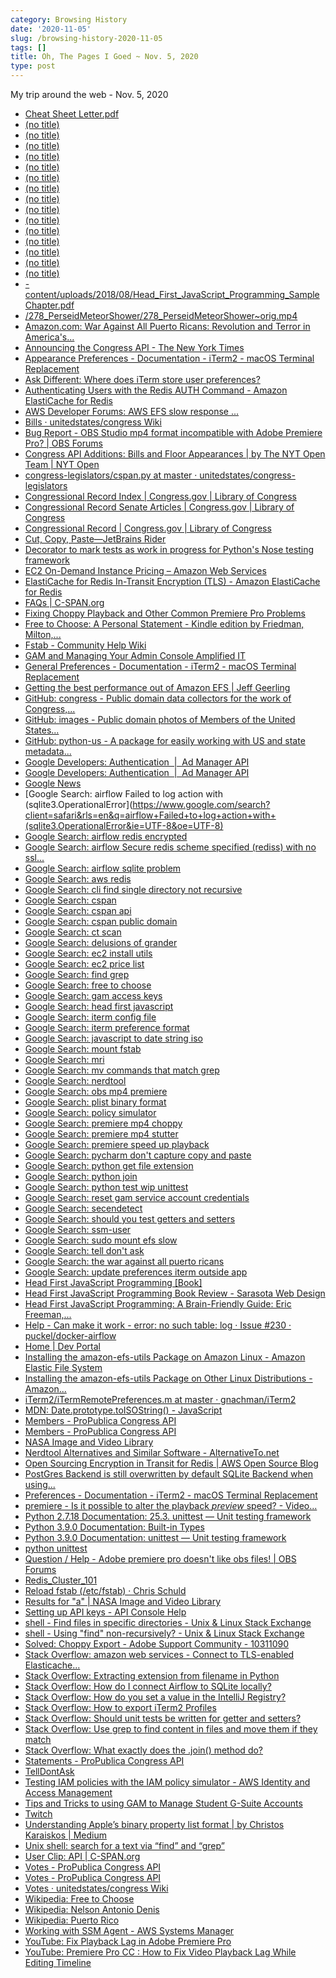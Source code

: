 ```yaml
---
category: Browsing History
date: '2020-11-05'
slug: /browsing-history-2020-11-05
tags: []
title: Oh, The Pages I Goed ~ Nov. 5, 2020
type: post
---
```



My trip around the web - Nov. 5, 2020

- [Cheat Sheet Letter.pdf](https://gamcheatsheet.com/GAM%20Cheat%20Sheet%20Letter.pdf)
- [(no title)](https://images-assets.nasa.gov/video/127_GeminidsDawn/127_GeminidsDawn~orig.mp4)
- [(no title)](https://github.com/unitedstates)
- [(no title)](https://clerk.house.gov/evs/2013/roll202.xml)
- [(no title)](https://theunitedstates.io/)
- [(no title)](https://pinboard.in/u:alanWsmith/t:APIs/)
- [(no title)](https://www.congress.gov/congressional-record/2020/9/29/senate-section/article/S5897-2)
- [(no title)](https://www.c-span.org/about/copyrightsAndLicensing/)
- [(no title)](https://images-assets.nasa.gov/video/40_SmallestTerrestrialPlanet/collection.json)
- [(no title)](https://images-assets.nasa.gov/video/E8_20_Years_of_Science/E8_20_Years_of_Science~orig.mp4)
- [(no title)](https://images-assets.nasa.gov/video/NHQ_2015_1204_TWAN/NHQ_2015_1204_TWAN~orig.mp4)
- [(no title)](https://www.congress.gov/congressional-record)
- [(no title)](https://www.congress.gov/congressional-record/2020/11/2/daily-digest)
- [(no title)](https://www.congress.gov/congressional-record/2020/9/29/senate-section)
- [(no title)](https://www.congress.gov/congressional-record/2020/09/29/senate-section/article/S5895-1)
- [(no title)](https://www.congress.gov/congressional-record/2020/9/29/senate-section/article/S5897-1)
- [-content/uploads/2018/08/Head_First_JavaScript_Programming_SampleChapter.pdf](https://www.programmer-books.com/wp-content/uploads/2018/08/Head_First_JavaScript_Programming_SampleChapter.pdf)
- [/278_PerseidMeteorShower/278_PerseidMeteorShower~orig.mp4](https://images-assets.nasa.gov/video/278_PerseidMeteorShower/278_PerseidMeteorShower~orig.mp4)
- [Amazon.com: War Against All Puerto Ricans: Revolution and Terror in America's...](https://www.amazon.com/dp/B06XBVKX21/ref=dp-kindle-redirect?_encoding=UTF8&btkr=1)
- [Announcing the Congress API - The New York Times](https://open.blogs.nytimes.com/2009/01/08/introducing-the-congress-api/)
- [Appearance Preferences - Documentation - iTerm2 - macOS Terminal Replacement](https://www.iterm2.com/documentation-preferences-appearance.html)
- [Ask Different: Where does iTerm store user preferences?](https://apple.stackexchange.com/questions/140622/where-does-iterm-store-user-preferences)
- [Authenticating Users with the Redis AUTH Command - Amazon ElastiCache for Redis](https://docs.aws.amazon.com/AmazonElastiCache/latest/red-ug/auth.html)
- [AWS Developer Forums: AWS EFS slow response ...](https://forums.aws.amazon.com/thread.jspa?threadID=235976)
- [Bills · unitedstates/congress Wiki](https://github.com/unitedstates/congress/wiki/bills)
- [Bug Report - OBS Studio mp4 format incompatible with Adobe Premiere Pro? | OBS Forums](https://obsproject.com/forum/threads/obs-studio-mp4-format-incompatible-with-adobe-premiere-pro.63864/)
- [Congress API Additions: Bills and Floor Appearances | by The NYT Open Team | NYT Open](https://open.nytimes.com/congress-api-additions-bills-and-floor-appearances-69cc446e806b)
- [congress-legislators/cspan.py at master · unitedstates/congress-legislators](https://github.com/unitedstates/congress-legislators/blob/master/scripts/cspan.py)
- [Congressional Record Index | Congress.gov | Library of Congress](https://www.congress.gov/congressional-record/congressional-record-index)
- [Congressional Record Senate Articles | Congress.gov | Library of Congress](https://www.congress.gov/congressional-record/2020/9/29/senate-section/article/S5895-2)
- [Congressional Record | Congress.gov | Library of Congress](https://www.congress.gov/congressional-record/browse-by-date)
- [Cut, Copy, Paste—JetBrains Rider](https://www.jetbrains.com/help/rider/Cutting_Copying_and_Pasting.html#paste-selected)
- [Decorator to mark tests as work in progress for Python's Nose testing framework](https://gist.github.com/npryce/997195)
- [EC2 On-Demand Instance Pricing – Amazon Web Services](https://aws.amazon.com/ec2/pricing/on-demand/)
- [ElastiCache for Redis In-Transit Encryption (TLS) - Amazon ElastiCache for Redis](https://docs.aws.amazon.com/AmazonElastiCache/latest/red-ug/in-transit-encryption.html#connect-tls)
- [FAQs | C-SPAN.org](https://www.c-span.org/about/faq/)
- [Fixing Choppy Playback and Other Common Premiere Pro Problems](https://blog.frame.io/2019/11/18/diagnosing-premiere-pro-problems-choppy-playback/#Choppy_Playback)
- [Free to Choose: A Personal Statement - Kindle edition by Friedman, Milton,...](https://www.amazon.com/dp/B004MYFLBS/ref=dp-kindle-redirect?_encoding=UTF8&btkr=1)
- [Fstab - Community Help Wiki](https://help.ubuntu.com/community/Fstab)
- [GAM and Managing Your Admin Console Amplified IT](https://www.amplifiedit.com/gam-master/)
- [General Preferences - Documentation - iTerm2 - macOS Terminal Replacement](https://www.iterm2.com/documentation-preferences-general.html)
- [Getting the best performance out of Amazon EFS | Jeff Geerling](https://www.jeffgeerling.com/blog/2018/getting-best-performance-out-amazon-efs)
- [GitHub: congress - Public domain data collectors for the work of Congress,...](https://github.com/unitedstates/congress)
- [GitHub: images - Public domain photos of Members of the United States...](https://github.com/unitedstates/images)
- [GitHub: python-us - A package for easily working with US and state metadata...](https://github.com/unitedstates/python-us)
- [Google Developers: Authentication  |  Ad Manager API](https://developers.google.com/ad-manager/api/authentication)
- [Google Developers: Authentication  |  Ad Manager API](https://developers.google.com/ad-manager/api/start)
- [Google News](https://news.google.com/topstories?hl=en-US&gl=US&ceid=US:en)
- [Google Search: airflow Failed to log action with (sqlite3.OperationalError](https://www.google.com/search?client=safari&rls=en&q=airflow+Failed+to+log+action+with+(sqlite3.OperationalError&ie=UTF-8&oe=UTF-8)
- [Google Search: airflow redis encrypted](https://www.google.com/search?client=safari&rls=en&q=airflow+redis+encrypted&ie=UTF-8&oe=UTF-8)
- [Google Search: airflow Secure redis scheme specified (rediss) with no ssl...](https://www.google.com/search?newwindow=1&client=safari&rls=en&ei=6I-kX6CnN9HI5gKElqm4Bg&q=airflow+Secure+redis+scheme+specified+%28rediss%29+with+no+ssl+options%2C+defaulting+to+insecure+SSL+behaviour.&oq=airflow+Secure+redis+scheme+specified+%28rediss%29+with+no+ssl+options%2C+defaulting+to+insecure+SSL+behaviour.&gs_lcp=CgZwc3ktYWIQAzoECAAQR1D0twxYiNIMYPDSDGgCcAJ4AYABjQGIAfMDkgEDMC40mAEDoAEBqgEHZ3dzLXdpesgBA8ABAQ&sclient=psy-ab&ved=0ahUKEwigu46nzOzsAhVRpFkKHQRLCmcQ4dUDCAw&uact=5)
- [Google Search: airflow sqlite problem](https://www.google.com/search?newwindow=1&client=safari&rls=en&ei=hoSkX6aEIuXR5gLb_ZCwDA&q=airflow+sqlite+problem&oq=airflow+sqlite+problem&gs_lcp=CgZwc3ktYWIQAzIFCCEQoAE6BAgAEEc6BQgAEMkDOgIIADoGCAAQFhAeOgUIIRCrAjoHCCEQChCgAVC2E1iPLmCGMWgBcAJ4AIAB9gKIAYYQkgEHMy4wLjMuM5gBAKABAaoBB2d3cy13aXrIAQjAAQE&sclient=psy-ab&ved=0ahUKEwim37i5wezsAhXlqFkKHds-BMYQ4dUDCAw&uact=5)
- [Google Search: aws redis](https://www.google.com/search?client=safari&rls=en&q=aws+redis&ie=UTF-8&oe=UTF-8)
- [Google Search: cli find single directory not recursive](https://www.google.com/search?newwindow=1&client=safari&rls=en&ei=46-kX_bzBqKK5wKWupywCw&q=cli+find+single+directory+not+recursive&oq=cli+find+single+directory+not+rec&gs_lcp=CgZwc3ktYWIQAxgBMgUIIRCgATIFCCEQoAEyBQghEKABMgUIIRCrAjoECAAQRzoICCEQFhAdEB5Q2C9YzEJgzlJoAHACeACAAYIBiAG7BpIBAzQuNJgBAKABAaoBB2d3cy13aXrIAQjAAQE&sclient=psy-ab)
- [Google Search: cspan](https://www.google.com/search?client=safari&rls=en&q=cspan&ie=UTF-8&oe=UTF-8)
- [Google Search: cspan api](https://www.google.com/search?client=safari&rls=en&q=cspan+api&ie=UTF-8&oe=UTF-8)
- [Google Search: cspan public domain](https://www.google.com/search?client=safari&rls=en&q=cspan+public+domain&ie=UTF-8&oe=UTF-8)
- [Google Search: ct scan](https://www.google.com/search?client=safari&rls=en&q=ct+scan&ie=UTF-8&oe=UTF-8)
- [Google Search: delusions of grander](https://www.google.com/search?client=safari&rls=en&q=delusions+of+grander&ie=UTF-8&oe=UTF-8)
- [Google Search: ec2 install utils](https://www.google.com/search?client=safari&rls=en&q=ec2+install+utils&ie=UTF-8&oe=UTF-8)
- [Google Search: ec2 price list](https://www.google.com/search?client=safari&rls=en&q=ec2+price+list&ie=UTF-8&oe=UTF-8)
- [Google Search: find grep](https://www.google.com/search?client=safari&rls=en&q=find+grep&ie=UTF-8&oe=UTF-8)
- [Google Search: free to choose](https://www.google.com/search?client=safari&rls=en&q=free+to+choose&ie=UTF-8&oe=UTF-8)
- [Google Search: gam access keys](https://www.google.com/search?client=safari&rls=en&q=gam+access+keys&ie=UTF-8&oe=UTF-8)
- [Google Search: head first javascript](https://www.google.com/search?newwindow=1&client=safari&rls=en&ei=4kukX_q8IvKN5wK885_wCQ&q=head+first+javascript&gs_ssp=eJzj4tFP1zc0Si40LjAzrzBg9BLNSE1MUUjLLCouUchKLEssTi7KLCgBANUEDFw&oq=headfirst+javas&gs_lcp=CgZwc3ktYWIQAxgAMgoILhDJAxAKEJMCMgQIABAKMgQIABAKMgQIABAKMgQIABAKMgQIABAKMgQIABAKMgQIABAKMgQIABAKMgQIABAKOgQIABBHOgcIABDJAxBDOgIIADoCCC46BAgAEEM6BggAEAoQQzoFCAAQyQM6BAguEAo6BwgAEMkDEApQ-wxY8BJgwTNoAHACeACAAWGIAcwDkgEBNpgBAKABAaoBB2d3cy13aXrIAQjAAQE&sclient=psy-ab)
- [Google Search: iterm config file](https://www.google.com/search?client=safari&rls=en&q=iterm+config+file&ie=UTF-8&oe=UTF-8)
- [Google Search: iterm preference format](https://www.google.com/search?client=safari&rls=en&q=iterm+preference+format&ie=UTF-8&oe=UTF-8)
- [Google Search: javascript to date string iso](https://www.google.com/search?client=safari&rls=en&q=javascript+to+date+string+iso&ie=UTF-8&oe=UTF-8)
- [Google Search: mount fstab](https://www.google.com/search?client=safari&rls=en&q=mount+fstab&ie=UTF-8&oe=UTF-8)
- [Google Search: mri](https://www.google.com/search?client=safari&rls=en&q=mri&ie=UTF-8&oe=UTF-8)
- [Google Search: mv commands that match grep](https://www.google.com/search?client=safari&rls=en&q=mv+commands+that+match+grep&ie=UTF-8&oe=UTF-8)
- [Google Search: nerdtool](https://www.google.com/search?client=safari&rls=en&q=nerdtool&ie=UTF-8&oe=UTF-8)
- [Google Search: obs mp4 premiere](https://www.google.com/search?client=safari&rls=en&q=obs+mp4+premiere&ie=UTF-8&oe=UTF-8)
- [Google Search: plist binary format](https://www.google.com/search?client=safari&rls=en&q=plist+binary+format&ie=UTF-8&oe=UTF-8)
- [Google Search: policy simulator](https://www.google.com/search?client=safari&rls=en&q=policy+simulator&ie=UTF-8&oe=UTF-8)
- [Google Search: premiere mp4 choppy](https://www.google.com/search?client=safari&rls=en&q=premiere+mp4+choppy&ie=UTF-8&oe=UTF-8)
- [Google Search: premiere mp4 stutter](https://www.google.com/search?client=safari&rls=en&q=premiere+mp4+stutter&ie=UTF-8&oe=UTF-8)
- [Google Search: premiere speed up playback](https://www.google.com/search?newwindow=1&client=safari&rls=en&ei=-zqkX53dK-v25gLq97m4Bg&q=premiere+speed+up+playback&oq=premiere+speed+up+play&gs_lcp=CgZwc3ktYWIQAxgAMgUIABDJAzoECAAQRzoECAAQQzoCCAA6BggAEBYQHlD1dViYemDZhAFoAHACeACAAV6IAZ0DkgEBNZgBAKABAaoBB2d3cy13aXrIAQjAAQE&sclient=psy-ab)
- [Google Search: pycharm don't capture copy and paste](https://www.google.com/search?client=safari&rls=en&q=pycharm+don%27t+capture+copy+and+paste&ie=UTF-8&oe=UTF-8)
- [Google Search: python get file extension](https://www.google.com/search?client=safari&rls=en&q=python+get+file+extension&ie=UTF-8&oe=UTF-8)
- [Google Search: python join](https://www.google.com/search?client=safari&rls=en&q=python+join&ie=UTF-8&oe=UTF-8)
- [Google Search: python test wip unittest](https://www.google.com/search?newwindow=1&client=safari&rls=en&ei=MrmkX9jFDKSA5wLTuanIDw&q=python+test+wip+unittest&oq=python+test+wip+unittest&gs_lcp=CgZwc3ktYWIQAzIICCEQFhAdEB4yCAghEBYQHRAeOgQIABBHOgUIIRCrAjoHCCEQChCgAToFCCEQoAE6CwgAEMkDEAgQDRAeUOF9WI-PAWCzkAFoAHACeACAAckBiAHTB5IBBTcuMS4xmAEAoAEBqgEHZ3dzLXdpesgBCMABAQ&sclient=psy-ab&ved=0ahUKEwjYpvnW8-zsAhUkwFkKHdNcCvkQ4dUDCAw&uact=5)
- [Google Search: reset gam service account credentials](https://www.google.com/search?client=safari&rls=en&q=reset+gam+service+account+credentials&ie=UTF-8&oe=UTF-8)
- [Google Search: secendetect](https://www.google.com/search?client=safari&rls=en&q=secendetect&ie=UTF-8&oe=UTF-8)
- [Google Search: should you test getters and setters](https://www.google.com/search?client=safari&rls=en&q=should+you+test+getters+and+setters&ie=UTF-8&oe=UTF-8)
- [Google Search: ssm-user](https://www.google.com/search?client=safari&rls=en&q=ssm-user&ie=UTF-8&oe=UTF-8)
- [Google Search: sudo mount efs slow](https://www.google.com/search?client=safari&rls=en&q=sudo+mount+efs+slow&ie=UTF-8&oe=UTF-8)
- [Google Search: tell don't ask](https://www.google.com/search?client=safari&rls=en&q=tell+don%27t+ask&ie=UTF-8&oe=UTF-8)
- [Google Search: the war against all puerto ricans](https://www.google.com/search?q=the+war+against+all+puerto+ricans&newwindow=1&client=safari&rls=en&ei=d8-kX5X3Joiy5gLzq6LYBw&start=10&sa=N&ved=2ahUKEwjVjs31iO3sAhUImVkKHfOVCHsQ8NMDegQIHxBB&biw=960&bih=489)
- [Google Search: update preferences iterm outside app](https://www.google.com/search?q=update+preferences+iterm+outside+app&newwindow=1&client=safari&rls=en&ei=_EekX9HpK9Gp5wK07JqgDQ&start=10&sa=N&ved=2ahUKEwjR17_bh-zsAhXR1FkKHTS2BtQQ8NMDegQIDBBE&biw=1189&bih=918)
- [Head First JavaScript Programming [Book]](https://www.oreilly.com/library/view/head-first-javascript/9781449340124/)
- [Head First JavaScript Programming Book Review - Sarasota Web Design](https://www.davidhayden.me/blog/head-first-javascript-programming-book-review)
- [Head First JavaScript Programming: A Brain-Friendly Guide: Eric Freeman,...](https://www.amazon.com/Head-First-JavaScript-Programming-Brain-Friendly/dp/144934013X)
- [Help - Can make it work - error: no such table: log · Issue #230 · puckel/docker-airflow](https://github.com/puckel/docker-airflow/issues/230)
- [Home | Dev Portal](https://developer.nytimes.com/)
- [Installing the amazon-efs-utils Package on Amazon Linux - Amazon Elastic File System](https://docs.aws.amazon.com/efs/latest/ug/installing-amazon-efs-utils.html)
- [Installing the amazon-efs-utils Package on Other Linux Distributions - Amazon...](https://docs.aws.amazon.com/efs/latest/ug/installing-other-distro.html)
- [iTerm2/iTermRemotePreferences.m at master · gnachman/iTerm2](https://github.com/gnachman/iTerm2/blob/master/sources/iTermRemotePreferences.m)
- [MDN: Date.prototype.toISOString() - JavaScript](https://developer.mozilla.org/en-US/docs/Web/JavaScript/Reference/Global_Objects/Date/toISOString)
- [Members - ProPublica Congress API](https://projects.propublica.org/api-docs/congress-api/members/#office-expenses)
- [Members - ProPublica Congress API](https://projects.propublica.org/api-docs/congress-api/members/)
- [NASA Image and Video Library](https://images.nasa.gov/)
- [Nerdtool Alternatives and Similar Software - AlternativeTo.net](https://alternativeto.net/software/nerdtool/)
- [Open Sourcing Encryption in Transit for Redis | AWS Open Source Blog](https://aws.amazon.com/blogs/opensource/open-sourcing-encryption-in-transit-redis/)
- [PostGres Backend is still overwritten by default SQLite Backend when using...](https://github.com/puckel/docker-airflow/issues/426)
- [Preferences - Documentation - iTerm2 - macOS Terminal Replacement](https://www.iterm2.com/documentation-preferences.html)
- [premiere - Is it possible to alter the playback *preview* speed? - Video...](https://video.stackexchange.com/questions/4728/is-it-possible-to-alter-the-playback-preview-speed)
- [Python 2.7.18 Documentation: 25.3. unittest — Unit testing framework](https://docs.python.org/2/library/unittest.html)
- [Python 3.9.0 Documentation: Built-in Types](https://docs.python.org/3/library/stdtypes.html)
- [Python 3.9.0 Documentation: unittest — Unit testing framework](https://docs.python.org/3/library/unittest.html)
- [python unittest](http://xujihui1985.github.io/python/2015/02/21/python-unittest)
- [Question / Help - Adobe premiere pro doesn't like obs files! | OBS Forums](https://obsproject.com/forum/threads/adobe-premiere-pro-doesnt-like-obs-files.119034/)
- [Redis_Cluster_101](https://aws.amazon.com/redis/Redis_Cluster_101/)
- [Reload fstab (/etc/fstab) · Chris Schuld](https://chrisschuld.com/2007/08/reload-fstab-etcfstab/)
- [Results for "a" | NASA Image and Video Library](https://images.nasa.gov/search-results?q=a&page=1&media=video&yearStart=1920&yearEnd=2020)
- [Setting up API keys - API Console Help](https://support.google.com/googleapi/answer/6158862?hl=en)
- [shell - Find files in specific directories - Unix & Linux Stack Exchange](https://unix.stackexchange.com/questions/479349/find-files-in-specific-directories)
- [shell - Using "find" non-recursively? - Unix & Linux Stack Exchange](https://unix.stackexchange.com/questions/298590/using-find-non-recursively)
- [Solved: Choppy Export - Adobe Support Community - 10311090](https://community.adobe.com/t5/premiere-pro/choppy-export/td-p/10311090?page=1)
- [Stack Overflow: amazon web services - Connect to TLS-enabled Elasticache...](https://stackoverflow.com/questions/63995039/connect-to-tls-enabled-elasticache-redis-from-airflow-celery-executor)
- [Stack Overflow: Extracting extension from filename in Python](https://stackoverflow.com/questions/541390/extracting-extension-from-filename-in-python)
- [Stack Overflow: How do I connect Airflow to SQLite locally?](https://stackoverflow.com/questions/53831399/how-do-i-connect-airflow-to-sqlite-locally)
- [Stack Overflow: How do you set a value in the IntelliJ Registry?](https://stackoverflow.com/questions/28415695/how-do-you-set-a-value-in-the-intellij-registry)
- [Stack Overflow: How to export iTerm2 Profiles](https://stackoverflow.com/questions/22943676/how-to-export-iterm2-profiles)
- [Stack Overflow: Should unit tests be written for getter and setters?](https://stackoverflow.com/questions/6197370/should-unit-tests-be-written-for-getter-and-setters)
- [Stack Overflow: Use grep to find content in files and move them if they match](https://stackoverflow.com/questions/91899/use-grep-to-find-content-in-files-and-move-them-if-they-match)
- [Stack Overflow: What exactly does the .join() method do?](https://stackoverflow.com/questions/1876191/what-exactly-does-the-join-method-do)
- [Statements - ProPublica Congress API](https://projects.propublica.org/api-docs/congress-api/statements/)
- [TellDontAsk](https://martinfowler.com/bliki/TellDontAsk.html)
- [Testing IAM policies with the IAM policy simulator - AWS Identity and Access Management](https://docs.aws.amazon.com/IAM/latest/UserGuide/access_policies_testing-policies.html)
- [Tips and Tricks to using GAM to Manage Student G-Suite Accounts](https://www.sps-k12.com/blog/tips-and-tricks-to-using-gam-to-manage-student-g-suite-accounts)
- [Twitch](https://www.twitch.tv/team/livecoders)
- [Understanding Apple’s binary property list format | by Christos Karaiskos | Medium](https://medium.com/@karaiskc/understanding-apples-binary-property-list-format-281e6da00dbd)
- [Unix shell: search for a text via “find” and “grep”](https://2ality.com/2011/10/find-grep.html)
- [User Clip: API | C-SPAN.org](https://www.c-span.org/video/?c4630366/user-clip-api)
- [Votes - ProPublica Congress API](https://projects.propublica.org/api-docs/congress-api/votes/#get-votes-by-type)
- [Votes - ProPublica Congress API](https://projects.propublica.org/api-docs/congress-api/votes/)
- [Votes · unitedstates/congress Wiki](https://github.com/unitedstates/congress/wiki/votes)
- [Wikipedia: Free to Choose](https://en.wikipedia.org/wiki/Free_to_Choose)
- [Wikipedia: Nelson Antonio Denis](https://en.wikipedia.org/wiki/Nelson_Antonio_Denis)
- [Wikipedia: Puerto Rico](https://en.wikipedia.org/wiki/Puerto_Rico)
- [Working with SSM Agent - AWS Systems Manager](https://docs.aws.amazon.com/systems-manager/latest/userguide/ssm-agent.html)
- [YouTube: Fix Playback Lag in Adobe Premiere Pro](https://www.youtube.com/watch?v=OBIpflLe6F0)
- [YouTube: Premiere Pro CC : How to Fix Video Playback Lag While Editing Timeline](https://www.youtube.com/watch?v=LZh1xQIKp9c)